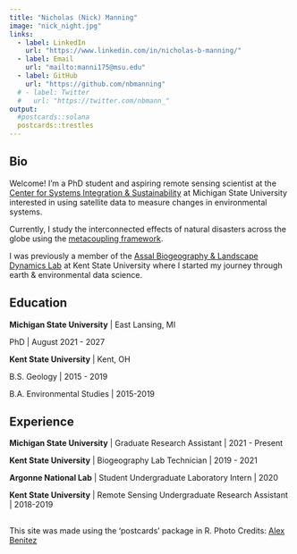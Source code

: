 ```yaml
---
title: "Nicholas (Nick) Manning"
image: "nick_night.jpg"
links:
  - label: LinkedIn
    url: "https://www.linkedin.com/in/nicholas-b-manning/"
  - label: Email
    url: "mailto:manni175@msu.edu"
  - label: GitHub
    url: "https://github.com/nbmanning"
  # - label: Twitter
  #   url: "https://twitter.com/nbmann_"
output:
  #postcards::solana
  postcards::trestles
---
```

 
## Bio

Welcome! I'm a PhD student and aspiring remote sensing scientist at the [Center for Systems Integration & Sustainability](https://www.canr.msu.edu/csis/) at Michigan State University interested in using satellite data to measure changes in environmental systems. 
  
Currently, I study the interconnected effects of natural disasters across the globe using the [metacoupling framework](https://www.canr.msu.edu/telecoupling/metacoupling/#:~:text=The%20telecoupling%20framework%20allows%20researchers%20to%20build%20models,fisheries%20management%2C%20biodiversity%20conservation%2C%20land%20use%20and%20more.). 
  
I was previously a member of the [Assal Biogeography & Landscape Dynamics Lab](https://assallab.org/) at Kent State University where I started my journey through earth & environmental data science. 

## Education

**Michigan State University** | East Lansing, MI

PhD | August 2021 - 2027

**Kent State University** | Kent, OH

B.S. Geology | 2015 - 2019


B.A. Environmental Studies | 2015-2019 

## Experience

**Michigan State University** | Graduate Research Assistant | 2021 - Present

**Kent State University** | Biogeography Lab Technician | 2019 - 2021

**Argonne National Lab** | Student Undergraduate Laboratory Intern | 2020

**Kent State University** | Remote Sensing Undergraduate Research Assistant | 2018-2019







##







This site was made using the 'postcards' package in R. Photo Credits: [Alex Benitez](https://www.alex-benitez.com/home)